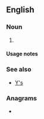 {{also|ys|Ys|YS|yS|-ys|Y's|-yś}}
==English==

===Noun===
{{head|en|noun plural form}}

# {{plural of|y|lang=en}}

====Usage notes====
{{U:en:plurals of letters}}

===See also===
* [[Y's]]

===Anagrams===
* {{anagrams|en|a=sy|SY|Sy}}